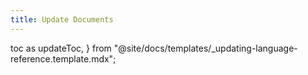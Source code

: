 ```yaml
---
title: Update Documents
---
```


  toc as updateToc,
} from "@site/docs/templates/_updating-language-reference.template.mdx";


<UpdateTemplate
  codeLang="typescript"
  loadOverview={isOverview}
  createCollection={createCollectionSource}
  simpleUpdate={simpleUpdateSource}
  orUpdate={orUpdateSource}
  rangeUpdate={rangeUpdateSource}
  updateNonPK={updateNonPKSource}
/>

